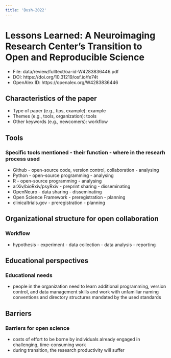 ```yaml
---
title: 'Bush-2022'
---
```


# Lessons Learned: A Neuroimaging Research Center's Transition to Open and Reproducible Science

-   File: data/review/fulltext/oa-id-W4283836446.pdf
-   DOI: https://doi.org/10.31219/osf.io/fe74t
-   OpenAlex ID: https://openalex.org/W4283836446

## Characteristics of the paper

-   Type of paper (e.g., tips, example): example
-   Themes (e.g., tools, organization): tools
-   Other keywords (e.g., newcomers): workflow

## Tools

### Specific tools mentioned - their function - where in the researh process used

-   Github - open-source code, version control, collaboration -
    analysing
-   Python - open-source programming - analysing
-   R - open-source programming - analysing
-   arXiv/bioRxiv/psyRxiv - preprint sharing - disseminating
-   OpenNeuro - data sharing - disseminating
-   Open Science Framework - preregistration - planning
-   clinicaltrials.gov - preregistration - planning

## Organizational structure for open collaboration

### Workflow

-   hypothesis - experiment - data collection - data analysis -
    reporting

## Educational perspectives

### Educational needs

-   people in the organization need to learn additional programming,
    version control, and data management skills and work with unfamiliar
    naming conventions and directory structures mandated by the used
    standards

## Barriers

### Barriers for open science

-   costs of effort to be borne by individuals already engaged in
    challenging, time-consuming work
-   during transition, the research productivity will suffer
